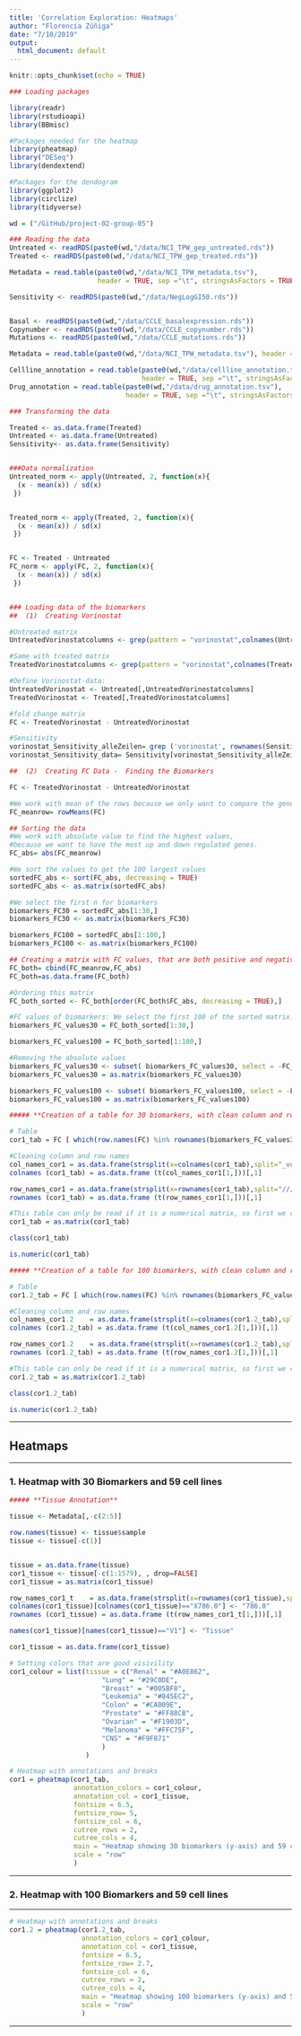 ```yaml
---
title: 'Correlation Exploration: Heatmaps'
author: "Florencia Zúñiga"
date: "7/10/2019"
output:
  html_document: default
---
```


```r
knitr::opts_chunk$set(echo = TRUE)
```


```r
### Loading packages

library(readr)
library(rstudioapi)
library(BBmisc)

#Packages needed for the heatmap
library(pheatmap)
library("DESeq")
library(dendextend)

#Packages for the dendogram
library(ggplot2)
library(circlize)
library(tidyverse)

wd = ("/GitHub/project-02-group-05")

### Reading the data
Untreated <- readRDS(paste0(wd,"/data/NCI_TPW_gep_untreated.rds"))
Treated <- readRDS(paste0(wd,"/data/NCI_TPW_gep_treated.rds"))

Metadata = read.table(paste0(wd,"/data/NCI_TPW_metadata.tsv"), 
                      header = TRUE, sep ="\t", stringsAsFactors = TRUE)

Sensitivity <- readRDS(paste0(wd,"/data/NegLogGI50.rds"))


Basal <- readRDS(paste0(wd,"/data/CCLE_basalexpression.rds"))
Copynumber <- readRDS(paste0(wd,"/data/CCLE_copynumber.rds"))
Mutations <- readRDS(paste0(wd,"/data/CCLE_mutations.rds"))

Metadata = read.table(paste0(wd,"/data/NCI_TPW_metadata.tsv"), header = TRUE, sep ="\t", stringsAsFactors = TRUE)

Cellline_annotation = read.table(paste0(wd,"/data/cellline_annotation.tsv"), 
                                 header = TRUE, sep ="\t", stringsAsFactors = TRUE)
Drug_annotation = read.table(paste0(wd,"/data/drug_annotation.tsv"), 
                             header = TRUE, sep ="\t", stringsAsFactors = TRUE)

### Transforming the data

Treated <- as.data.frame(Treated)
Untreated <- as.data.frame(Untreated)
Sensitivity<- as.data.frame(Sensitivity)


###Data normalization
Untreated_norm <- apply(Untreated, 2, function(x){
  (x - mean(x)) / sd(x)
 })


Treated_norm <- apply(Treated, 2, function(x){
  (x - mean(x)) / sd(x)
 })


FC <- Treated - Untreated
FC_norm <- apply(FC, 2, function(x){
  (x - mean(x)) / sd(x)
 })


### Loading data of the biomarkers                                                                                                    
##  (1)  Creating Vorinostat

#Untreated matrix
UntreatedVorinostatcolumns <- grep(pattern = "vorinostat",colnames(Untreated))

#Same with treated matrix
TreatedVorinostatcolumns <- grep(pattern = "vorinostat",colnames(Treated))

#Define Vorinostat-data: 
UntreatedVorinostat <- Untreated[,UntreatedVorinostatcolumns]
TreatedVorinostat <- Treated[,TreatedVorinostatcolumns]

#fold change matrix 
FC <- TreatedVorinostat - UntreatedVorinostat

#Sensitivity 
vorinostat_Sensitivity_alleZeilen= grep ('vorinostat', rownames(Sensitivity))
vorinostat_Sensitivity_data= Sensitivity[vorinostat_Sensitivity_alleZeilen,]

##  (2)  Creating FC Data -  Finding the Biomarkers

FC <- TreatedVorinostat - UntreatedVorinostat

#We work with mean of the rows because we only want to compare the genes 
FC_meanrow= rowMeans(FC)

## Sorting the data 
#We work with absolute value to find the highest values, 
#because we want to have the most up and down regulated genes.
FC_abs= abs(FC_meanrow)

#We sort the values to get the 100 largest values 
sortedFC_abs <- sort(FC_abs, decreasing = TRUE)
sortedFC_abs <- as.matrix(sortedFC_abs)

#We select the first n for biomarkers 
biomarkers_FC30 = sortedFC_abs[1:30,]
biomarkers_FC30 <- as.matrix(biomarkers_FC30)

biomarkers_FC100 = sortedFC_abs[1:100,]
biomarkers_FC100 <- as.matrix(biomarkers_FC100)

## Creating a matrix with FC values, that are both positive and negative 
FC_both= cbind(FC_meanrow,FC_abs)
FC_both=as.data.frame(FC_both)

#Ordering this matrix 
FC_both_sorted <- FC_both[order(FC_both$FC_abs, decreasing = TRUE),]

#FC values of biomarkers: We select the first 100 of the sorted matrix. 
biomarkers_FC_values30 = FC_both_sorted[1:30,]

biomarkers_FC_values100 = FC_both_sorted[1:100,]

#Removing the absolute values
biomarkers_FC_values30 <- subset( biomarkers_FC_values30, select = -FC_abs)
biomarkers_FC_values30 = as.matrix(biomarkers_FC_values30)

biomarkers_FC_values100 <- subset( biomarkers_FC_values100, select = -FC_abs)
biomarkers_FC_values100 = as.matrix(biomarkers_FC_values100)

```


```r
##### **Creation of a table for 30 biomarkers, with clean column and row names**

# Table
cor1_tab = FC [ which(row.names(FC) %in% rownames(biomarkers_FC_values30)), ]

#Cleaning column and row names
col_names_cor1 = as.data.frame(strsplit(x=colnames(cor1_tab),split="_vorinostat"))
colnames (cor1_tab) = as.data.frame (t(col_names_cor1[1,]))[,1]

row_names_cor1 = as.data.frame(strsplit(x=rownames(cor1_tab),split="///HIST"))
rownames (cor1_tab) = as.data.frame (t(row_names_cor1[1,]))[,1]

#This table can only be read if it is a numerical matrix, so first we check if this is true
cor1_tab = as.matrix(cor1_tab)

class(cor1_tab)

is.numeric(cor1_tab)
```



```r
##### **Creation of a table for 100 biomarkers, with clean column and row names**

# Table
cor1.2_tab = FC [ which(row.names(FC) %in% rownames(biomarkers_FC_values100)), ]

#Cleaning column and row names
col_names_cor1.2    = as.data.frame(strsplit(x=colnames(cor1.2_tab),split="_vorinostat"))
colnames (cor1.2_tab) = as.data.frame (t(col_names_cor1.2[1,]))[,1]

row_names_cor1.2    = as.data.frame(strsplit(x=rownames(cor1.2_tab),split="///HIST"))
rownames (cor1.2_tab) = as.data.frame (t(row_names_cor1.2[1,]))[,1]

#This table can only be read if it is a numerical matrix, so first we check if this is true
cor1.2_tab = as.matrix(cor1.2_tab)

class(cor1.2_tab)

is.numeric(cor1.2_tab)
```


***
##   Heatmaps                                                        
***
###  1. Heatmap with 30 Biomarkers and 59 cell lines                                                      
```r
##### **Tissue Annotation**

tissue <- Metadata[,-c(2:5)] 

row.names(tissue) <- tissue$sample
tissue <- tissue[-c(1)]


tissue = as.data.frame(tissue)
cor1_tissue <- tissue[-c(1:1579), , drop=FALSE] 
cor1_tissue = as.matrix(cor1_tissue)

row_names_cor1_t    = as.data.frame(strsplit(x=rownames(cor1_tissue),split="_vorinostat"))
colnames(cor1_tissue)[colnames(cor1_tissue)=="X786.0"] <- "786.0"
rownames (cor1_tissue) = as.data.frame (t(row_names_cor1_t[1,]))[,1]

names(cor1_tissue)[names(cor1_tissue)=="V1"] <- "Tissue"

cor1_tissue = as.data.frame(cor1_tissue)
```


```r
# Setting colors that are good visivility
cor1_colour = list(tissue = c("Renal" = "#A0E862", 
                       "Lung" = "#29C0DE", 
                       "Breast" = "#005BF8", 
                       "Leukemia" = "#845EC2", 
                       "Colon" = "#CA009E", 
                       "Prostate" = "#FF88CB", 
                       "Ovarian" = "#F1903D", 
                       "Melanoma" = "#FFC75F", 
                       "CNS" = "#F9F871"
                       )
                   )
```

```r

# Heatmap with annotations and breaks 
cor1 = pheatmap(cor1_tab,
                annotation_colors = cor1_colour,
                annotation_col = cor1_tissue,
                fontsize = 6.5,
                fontsize_row= 5, 
                fontsize_col = 6,
                cutree_rows = 2,
                cutree_cols = 4,
                main = "Heatmap showing 30 biomarkers (y-axis) and 59 cell lines (x-axis)",
                scale = "row"
                )
```


***
###   2. Heatmap with 100 Biomarkers and 59 cell lines
***

```r
# Heatmap with annotations and breaks 
cor1.2 = pheatmap(cor1.2_tab,
                  annotation_colors = cor1_colour,
                  annotation_col = cor1_tissue,
                  fontsize = 6.5,
                  fontsize_row= 2.7, 
                  fontsize_col = 6,
                  cutree_rows = 2,
                  cutree_cols = 4,
                  main = "Heatmap showing 100 biomarkers (y-axis) and 59 cell lines (x-axis)",
                  scale = "row"
                  )
```


***



